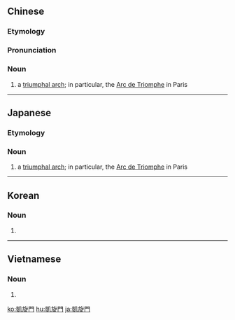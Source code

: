 {{also|凯旋门}}
==Chinese==
{{zh-forms|s=凯旋门|type=21}}
{{wikipedia|lang=zh}}

===Etymology===
{{zh-compound|凱旋|門|to return triumphantly|gate, door}}

===Pronunciation===
{{zh-pron
|m=kǎixuánmén
|c=hoi2 syun4 mun4
|cat=n
}}

===Noun===
{{zh-noun}}

# a [[triumphal arch]]; in particular, the [[Arc de Triomphe]] in Paris

----

==Japanese==
{{ja-kanjitab|がい|せん|もん|yomi=on}}
{{wikipedia|lang=ja}}

===Etymology===
{{compound|凱旋|門|lang=ja|sort=かいせんもん'}}

===Noun===
{{ja-noun|がいせんもん}}

# a [[triumphal arch]]; in particular, the [[Arc de Triomphe]] in Paris

----

==Korean==
{{ko-hanjatab|凱|旋|門}}

===Noun===
{{ko-noun|hj|rv=gaeseonmun|hangeul=개선문}}

# {{hanja form of|개선문|[[triumphal arch]]}}

----

==Vietnamese==
{{vi-hantutab|凱|旋|門}}

===Noun===
{{vi-hantu}}

# {{han tu form of|khải toàn môn|[[triumphal arch]]}}

[[ko:凱旋門]]
[[hu:凱旋門]]
[[ja:凱旋門]]